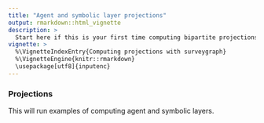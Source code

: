 ```yaml
---
title: "Agent and symbolic layer projections"
output: rmarkdown::html_vignette
description: >
  Start here if this is your first time computing bipartite projections.
vignette: >
  %\VignetteIndexEntry{Computing projections with surveygraph}
  %\VignetteEngine{knitr::rmarkdown}
  \usepackage[utf8]{inputenc}
---
```


### Projections

This will run examples of computing agent and symbolic layers. 
